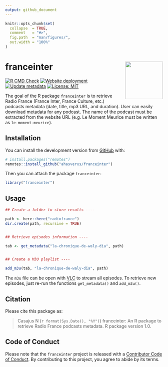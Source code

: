 ```yaml
---
output: github_document
---
```


<!-- README.md is generated from README.Rmd. Please edit that file -->


```r
knitr::opts_chunk$set(
  collapse  = TRUE,
  comment   = "#>",
  fig.path  = "man/figures/",
  out.width = "100%"
)
```



franceinter <img src="https://raw.githubusercontent.com/ahasverus/mystickers/master/pngs/franceinter.png" height="120px" align="right" style="float:right; height:120px;"/>
=========================================================

<!-- badges: start -->
[![R CMD Check](https://github.com/ahasverus/franceinter/actions/workflows/R-CMD-check.yaml/badge.svg)](https://github.com/ahasverus/franceinter/actions/workflows/R-CMD-check.yaml)
[![Website deployment](https://github.com/ahasverus/franceinter/actions/workflows/pkgdown.yaml/badge.svg)](https://github.com/ahasverus/franceinter/actions/workflows/pkgdown.yaml)
[![Update metadata](https://github.com/ahasverus/franceinter/actions/workflows/update-podcasts.yml/badge.svg)](https://github.com/ahasverus/franceinter/actions/workflows/update-podcasts.yml)
[![License: MIT](https://img.shields.io/badge/License-MIT-yellow.svg)](https://choosealicense.com/licenses/mit/)
<!-- badges: end -->


The goal of the R package `franceinter` is to retrieve Radio France 
(France Inter, France Culture, etc.) podcasts metadata (date, title, mp3 URL, 
and duration). User can easily download metadata for any podcast. The name of 
the podcast must be extracted from the website URL (e.g. Le Moment Meurice must 
be written as `le-moment-meurice`).



## Installation

You can install the development version from [GitHub](https://github.com/) with:

```r
# install.packages("remotes")
remotes::install_github("ahasverus/franceinter")
```

Then you can attach the package `franceinter`:

```r
library("franceinter")
```



## Usage

```r
## Create a folder to store results ----

path <- here::here("radiofrance")
dir.create(path, recursive = TRUE)


## Retrieve episodes information ----

tab <- get_metadata("la-chronique-de-waly-dia", path)


## Create a M3U playlist ----

add_m3u(tab, "la-chronique-de-waly-dia", path)
```

The `m3u` file can be open with [VLC](https://www.videolan.org/vlc/index.en.html) 
to stream all episodes. To retrieve new episodes, just re-run the functions 
`get_metadata()` and `add_m3u()`. 


## Citation

Please cite this package as: 

> Casajus N (`r format(Sys.Date(), "%Y")`) franceinter: An R package to retrieve
Radio France podcasts metadata. R package version 1.0.



## Code of Conduct

Please note that the `franceinter` project is released with a 
[Contributor Code of Conduct](https://contributor-covenant.org/version/2/0/CODE_OF_CONDUCT.html). 
By contributing to this project, you agree to abide by its terms.
